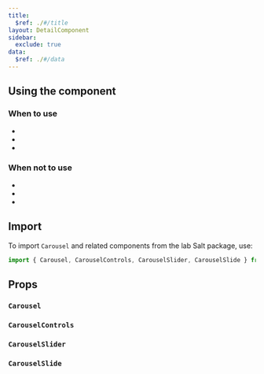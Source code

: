 ```yaml
---
title:
  $ref: ./#/title
layout: DetailComponent
sidebar:
  exclude: true
data:
  $ref: ./#/data
---
```


## Using the component

### When to use

-
-
-

### When not to use

-
-
-

## Import

To import `Carousel` and related components from the lab Salt package, use:

```js
import { Carousel, CarouselControls, CarouselSlider, CarouselSlide } from "@salt-ds/lab";
```

## Props

### `Carousel`

<PropsTable packageName="lab" componentName="Carousel" />

### `CarouselControls`

<PropsTable packageName="lab" componentName="CarouselControls" />

### `CarouselSlider`

<PropsTable packageName="lab" componentName="CarouselSlider" />

### `CarouselSlide`

<PropsTable packageName="lab" componentName="CarouselSlide" />

